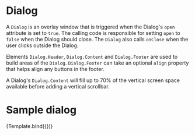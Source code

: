
<Meta 
  title="Controls/Dialog" 
  component={Dialog}
/>

# Dialog

A `Dialog` is an overlay window that is triggered when the Dialog's `open` 
attribute is set to `true`. The calling code is responsible for setting `open` 
to `false` when the Dialog should close. The `Dialog` also calls `onClose` when 
the user clicks outside the Dialog.

Elements `Dialog.Header`, `Dialog.Content` and `Dialog.Footer` are used to 
build areas of the `Dialog`. `Dialog.Footer` can take an optional `align` 
property that helps align any buttons in the footer.

A Dialog's `Dialog.Content` will fill up to 70% of the vertical screen space 
available before adding a vertical scrollbar.

<ArgsTable for="Dialog"/>

# Sample dialog

<div style={{height: '300px'}}>
<Dialog {...args}>
  <Dialog.Header>Welcome</Dialog.Header>
  <Dialog.Content>Good day!</Dialog.Content>
  <Dialog.Footer>
    <Button>OK</Button>
  </Dialog.Footer>
</Dialog>
</div>

<Canvas>
  <Story
    name="Properties"
    args={{ open: true }}>
    {Template.bind({})}
  </Story>
</Canvas>
